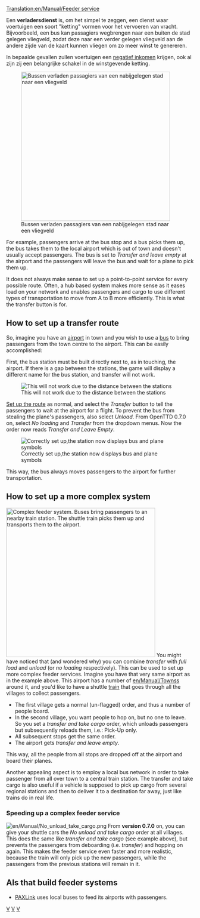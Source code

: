 [[Translation:en/Manual/Feeder service]]
{{nl/Vertaling|en/Feeder Service|20}}

{{nl/Opmerking|Als je een [[nl/Manual/Twee-richtingen verladersdienst|twee-richtingen verladersdienst]] wil opstarten kijk dan hier. De methode beschrijft op deze pagina alleen de een-richting verladersdienst.}}
Een '''verladersdienst''' is, om het simpel te zeggen, een dienst waar voertuigen een soort "ketting" vormen voor het vervoeren van vracht. Bijvoorbeeld, een bus kan passagiers wegbrengen naar een buiten de stad gelegen vliegveld, zodat deze naar een verder gelegen vliegveld aan de andere zijde van de kaart kunnen vliegen om zo meer winst te genereren.

In bepaalde gevallen zullen voertuigen een [[en/Manual/Negative income with feeder service|negatief inkomen]] krijgen, ook al zijn zij een belangrijke schakel in de winstgevende ketting.

[[File:en/Manual/Feeder service.png|right|thumb|400px|Bussen verladen passagiers van een nabijgelegen stad naar een vliegveld]]

For example, passengers arrive at the bus stop and a bus picks them up, the bus takes them to the local airport which is out of town and doesn't usually accept passengers. The bus is set to ''Transfer and leave empty'' at the airport and the passengers will leave the bus and wait for a plane to pick them up.

It does not always make sense to set up a point-to-point service for every possible route. Often, a hub based system makes more sense as it eases load on your network and enables passengers and cargo to use different types of transportation to move from A to B more efficiently. This is what the transfer button is for.

==How to set up a transfer route==
So, imagine you have an [[en/Manual/Airports|airport]] in town and you wish to use a [[en/Manual/Base Set/Road Vehicles/Buses|bus]] to bring passengers from the town centre to the airport. This can be easily accomplished: 

First, the bus station must be built directly next to, as in touching, the airport. If there is a gap between the stations, the game will display a different name for the bus station, and transfer will not work.

[[File:en/Manual/Feeder service wrong.png|none|frame|This will not work due to the distance between the stations]]

[[en/Manual/Construction|Set up the route]] as normal, and select the ''Transfer'' button to tell the passengers to wait at the airport for a flight. To prevent the bus from stealing the plane's passengers, also select ''Unload''. From OpenTTD 0.7.0 on, select ''No loading'' and ''Transfer'' from the dropdown menus. Now the order now reads ''Transfer and Leave Empty''. 

[[File:en/Manual/Feeder service correct.png|none|frame|Correctly set up,the station now displays bus and plane symbols]]

This way, the bus always moves passengers to the airport for further transportation.

==How to set up a more complex system==
[[File:en/Manual/Complex feeder system.png|right|thumb|400px|Complex feeder system. Buses bring passengers to an nearby train station. The shuttle train picks them up and transports them to the airport.]]
You might have noticed that (and wondered why) you can combine ''transfer'' with ''full load'' and ''unload'' (or ''no loading'' respectively). This can be used to set up more complex feeder services.
Imagine you have that very same airport as in the example above. This airport has a number of [[en/Manual/Towns]]s around it, and you'd like to have a shuttle [[en/Manual/Trains|train]] that goes through all the villages to collect passengers.

* The first village gets a normal (un-flagged) order, and thus a number of people board.
* In the second village, you want people to hop on, but no one to leave. So you set a ''transfer and take cargo'' order, which unloads passengers but subsequently reloads them, i.e.: Pick-Up only.
* All subsequent stops get the same order.
* The airport gets ''transfer and leave empty''.

This way, all the people from all stops are dropped off at the airport and board their planes.

Another appealing aspect is to employ a local bus network in order to take passenger from all over town to a central train station. The transfer and take cargo is also useful if a vehicle is supposed to pick up cargo from several regional stations and then to deliver it to a destination far away, just like trains do in real life.

=== Speeding up a complex feeder service ===
[[File:en/Manual/No unload take cargo.png|right]]
From '''version 0.7.0''' on, you can give your shuttle cars the ''No unload and take cargo'' order at all villages. This does the same like ''transfer and take cargo'' (see example above), but prevents the passengers from deboarding (i.e. ''transfer'') and hopping on again. This makes the feeder service even faster and more realistic, because the train will only pick up the new passengers, while the passengers from the previous stations will remain in it.
{{en/Feature|0.7}}

== AIs that build feeder systems ==
* [http://www.tt-forums.net/viewtopic.php?f=65&t=41518 PAXLink] uses local buses to feed its airports with passengers.

[[Category:nl/Manual/Spelen|V]]
[[Category:nl/Manual/Voertuigen|V]]
[[Category:nl/Manual/Instellingen en voorkeuren|V]]